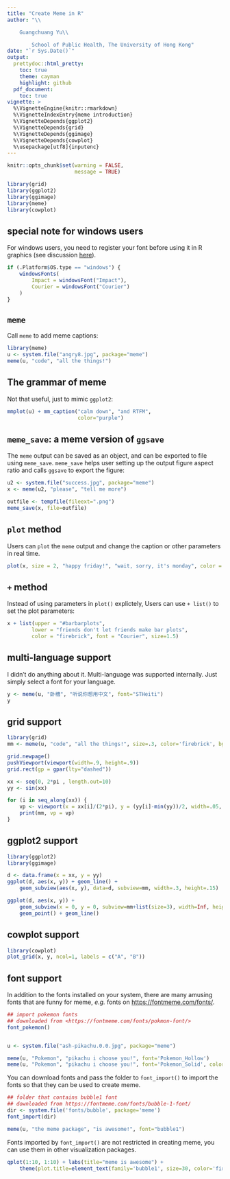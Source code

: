 ---
title: "Create Meme in R"
author: "\\

	Guangchuang Yu\\

        School of Public Health, The University of Hong Kong"
date: "`r Sys.Date()`"
output:
  prettydoc::html_pretty:
    toc: true
    theme: cayman
    highlight: github
  pdf_document:
    toc: true
vignette: >
  %\VignetteEngine{knitr::rmarkdown}
  %\VignetteIndexEntry{meme introduction}
  %\VignetteDepends{ggplot2}
  %\VignetteDepends{grid}
  %\VignetteDepends{ggimage}
  %\VignetteDepends{cowplot}
  %\usepackage[utf8]{inputenc}
---



```{r include=FALSE}
knitr::opts_chunk$set(warning = FALSE,
                      message = TRUE)

library(grid)
library(ggplot2)
library(ggimage)
library(meme)
library(cowplot)
```


## special note for windows users

For windows users, you need to register your font before using it in R graphics
(see discussion [here](https://github.com/GuangchuangYu/meme/issues/1)).

```{r}
if (.Platform$OS.type == "windows") {
    windowsFonts(
        Impact = windowsFont("Impact"),
        Courier = windowsFont("Courier")
    )
}
```

## `meme`


Call `meme` to add meme captions:


```{r fig.width=7, fig.height=3.9375}
library(meme)
u <- system.file("angry8.jpg", package="meme")
meme(u, "code", "all the things!")
```

## The grammar of meme


Not that useful, just to mimic `ggplot2`:


```{r fig.width=7, fig.height=3.9375}
mmplot(u) + mm_caption("calm down", "and RTFM",
                       color="purple")
```



## `meme_save`: a meme version of `ggsave`

The `meme` output can be saved as an object, and can be exported to file using
`meme_save`. `meme_save` helps user setting up
the output figure aspect ratio and calls `ggsave` to export the figure:


```{r message=TRUE}
u2 <- system.file("success.jpg", package="meme")
x <- meme(u2, "please", "tell me more")
```

```{r eval=FALSE}
outfile <- tempfile(fileext=".png")
meme_save(x, file=outfile)
```


## `plot` method


Users can `plot` the `meme` output and change the caption or other parameters in
real time.

```{r fig.width=7, fig.height = 3.94}
plot(x, size = 2, "happy friday!", "wait, sorry, it's monday", color = "firebrick", font = "Courier")
```

## `+` method

Instead of using parameters in `plot()` explictely, Users can use `+ list()` to set the plot parameters:
 
```{r fig.width=7, fig.height = 3.94, eval=FALSE}
x + list(upper = "#barbarplots",
        lower = "friends don't let friends make bar plots",
        color = "firebrick", font = "Courier", size=1.5)
```


## multi-language support

I didn't do anything about it. Multi-language was supported internally. Just
simply select a font for your language.


```{r fig.width=7, fig.height=3.9375}
y <- meme(u, "卧槽", "听说你想用中文", font="STHeiti")
y
```


## grid support


```{r fig.width=7}
library(grid)
mm <- meme(u, "code", "all the things!", size=.3, color='firebrick', bgcolor=NULL)

grid.newpage()
pushViewport(viewport(width=.9, height=.9))
grid.rect(gp = gpar(lty="dashed"))

xx <- seq(0, 2*pi , length.out=10)
yy <- sin(xx)

for (i in seq_along(xx)) {
    vp <- viewport(x = xx[i]/(2*pi), y = (yy[i]-min(yy))/2, width=.05, height=.05)
    print(mm, vp = vp)
}
```


## ggplot2 support



```{r fig.width=7, fig.height=4.06}
library(ggplot2)
library(ggimage)

d <- data.frame(x = xx, y = yy)
ggplot(d, aes(x, y)) + geom_line() +
    geom_subview(aes(x, y), data=d, subview=mm, width=.3, height=.15)

ggplot(d, aes(x, y)) +
    geom_subview(x = 0, y = 0, subview=mm+list(size=3), width=Inf, height=Inf) +
    geom_point() + geom_line()
```


## cowplot support


```{r fig.width=7, fig.height=7.88, eval=F}
library(cowplot)
plot_grid(x, y, ncol=1, labels = c("A", "B"))
```


## font support

In addition to the fonts installed on your system, there are many amusing fonts
that are funny for meme, *e.g.* fonts on <https://fontmeme.com/fonts/>.


```{r fig.width=8, fig.height=4.5, fig.showtext=TRUE, message=TRUE}
## import pokemon fonts
## downloaded from <https://fontmeme.com/fonts/pokmon-font/>
font_pokemon()


u <- system.file("ash-pikachu.0.0.jpg", package="meme")

meme(u, "Pokemon", "pikachu i choose you!", font='Pokemon_Hollow')
meme(u, "Pokemon", "pikachu i choose you!", font='Pokemon_Solid', color='#FCCF00')
```

You can download fonts and pass the folder to `font_import()` to import
the fonts so that they can be used to create meme.


```{r fig.width=7, fig.height=3.5, fig.showtext=TRUE, message=TRUE}
## folder that contains bubble1 font
## downloaded from https://fontmeme.com/fonts/bubble-1-font/
dir <- system.file('fonts/bubble', package='meme')
font_import(dir)

meme(u, "the meme package", "is awesome!", font="bubble1")
```


Fonts imported by `font_import()` are not restricted in creating meme, you can
use them in other visualization packages.

```{r fig.width=7, fig.height=3.5, fig.showtext=TRUE, message=TRUE}
qplot(1:10, 1:10) + labs(title="meme is awesome") +
    theme(plot.title=element_text(family='bubble1', size=30, color='firebrick'))
```



